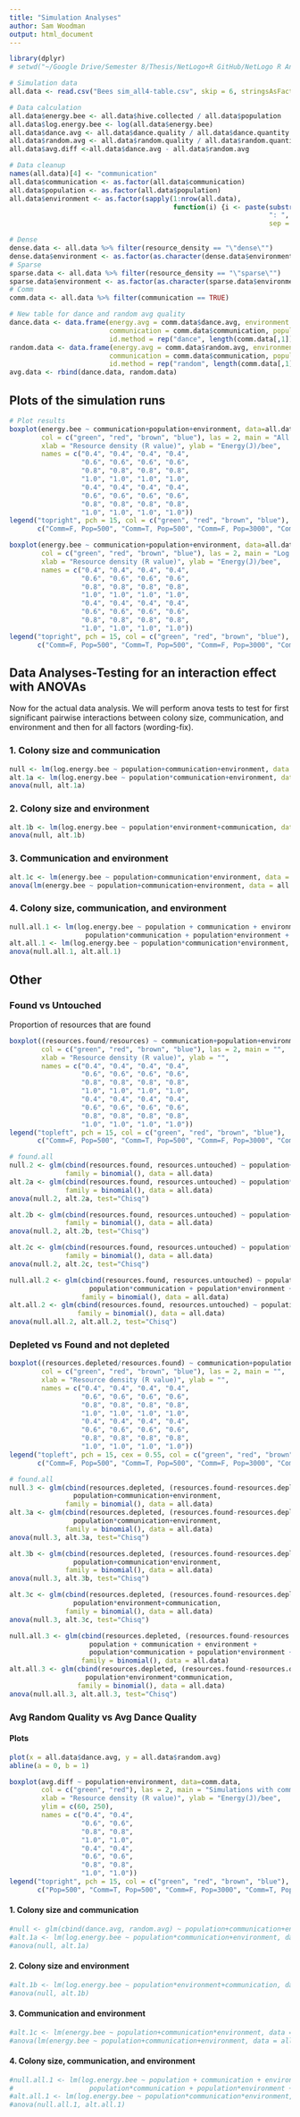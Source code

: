 ```yaml
---
title: "Simulation Analyses"
author: Sam Woodman
output: html_document
---
```


```r
library(dplyr)
# setwd("~/Google Drive/Semester 8/Thesis/NetLogo+R GitHub/NetLogo R Analyses/Sim Analyses4")

# Simulation data
all.data <- read.csv("Bees sim_all4-table.csv", skip = 6, stringsAsFactors=FALSE)

# Data calculation
all.data$energy.bee <- all.data$hive.collected / all.data$population
all.data$log.energy.bee <- log(all.data$energy.bee)
all.data$dance.avg <- all.data$dance.quality / all.data$dance.quantity
all.data$random.avg <- all.data$random.quality / all.data$random.quantity
all.data$avg.diff <-all.data$dance.avg - all.data$random.avg

# Data cleanup
names(all.data)[4] <- "communication"
all.data$communication <- as.factor(all.data$communication)
all.data$population <- as.factor(all.data$population)
all.data$environment <- as.factor(sapply(1:nrow(all.data), 
                                         function(i) {i <- paste(substr(all.data$resource_density[i],2,2), 
                                                                 ": ", substr(all.data$R_value[i], 2,4), 
                                                                 sep = "")}))

# Dense
dense.data <- all.data %>% filter(resource_density == "\"dense\"")
dense.data$environment <- as.factor(as.character(dense.data$environment))
# Sparse
sparse.data <- all.data %>% filter(resource_density == "\"sparse\"")
sparse.data$environment <- as.factor(as.character(sparse.data$environment))
# Comm
comm.data <- all.data %>% filter(communication == TRUE)

# New table for dance and random avg quality
dance.data <- data.frame(energy.avg = comm.data$dance.avg, environment = comm.data$environment, 
                         communication = comm.data$communication, population = comm.data$population,
                         id.method = rep("dance", length(comm.data[,1])))
random.data <- data.frame(energy.avg = comm.data$random.avg, environment = comm.data$environment, 
                         communication = comm.data$communication, population = comm.data$population,
                         id.method = rep("random", length(comm.data[,1])))
avg.data <- rbind(dance.data, random.data)
```

## Plots of the simulation runs

```r
# Plot results
boxplot(energy.bee ~ communication+population+environment, data=all.data, 
        col = c("green", "red", "brown", "blue"), las = 2, main = "All simulations", 
        xlab = "Resource density (R value)", ylab = "Energy(J)/bee", 
        names = c("0.4", "0.4", "0.4", "0.4",
                  "0.6", "0.6", "0.6", "0.6",
                  "0.8", "0.8", "0.8", "0.8",
                  "1.0", "1.0", "1.0", "1.0",
                  "0.4", "0.4", "0.4", "0.4",
                  "0.6", "0.6", "0.6", "0.6",
                  "0.8", "0.8", "0.8", "0.8",
                  "1.0", "1.0", "1.0", "1.0"))
legend("topright", pch = 15, col = c("green", "red", "brown", "blue"), 
       c("Comm=F, Pop=500", "Comm=T, Pop=500", "Comm=F, Pop=3000", "Comm=T, Pop=3000"))

boxplot(energy.bee ~ communication+population+environment, data=all.data, log = "y", 
        col = c("green", "red", "brown", "blue"), las = 2, main = "Log plot of energy collected (J) per bee", 
        xlab = "Resource density (R value)", ylab = "Energy(J)/bee", 
        names = c("0.4", "0.4", "0.4", "0.4",
                  "0.6", "0.6", "0.6", "0.6",
                  "0.8", "0.8", "0.8", "0.8",
                  "1.0", "1.0", "1.0", "1.0",
                  "0.4", "0.4", "0.4", "0.4",
                  "0.6", "0.6", "0.6", "0.6",
                  "0.8", "0.8", "0.8", "0.8",
                  "1.0", "1.0", "1.0", "1.0"))
legend("topright", pch = 15, col = c("green", "red", "brown", "blue"), 
       c("Comm=F, Pop=500", "Comm=T, Pop=500", "Comm=F, Pop=3000", "Comm=T, Pop=3000"))
```


## Data Analyses-Testing for an interaction effect with ANOVAs

Now for the actual data analysis. We will perform anova tests to test for first significant pairwise interactions between colony size, communication, and environment and then for all factors (wording-fix).

### 1. Colony size and communication
```r
null <- lm(log.energy.bee ~ population+communication+environment, data = all.data)
alt.1a <- lm(log.energy.bee ~ population*communication+environment, data = all.data)
anova(null, alt.1a)
```

### 2. Colony size and environment
```r
alt.1b <- lm(log.energy.bee ~ population*environment+communication, data = all.data)
anova(null, alt.1b)
```

### 3. Communication and environment
```r
alt.1c <- lm(energy.bee ~ population+communication*environment, data = all.data)
anova(lm(energy.bee ~ population+communication+environment, data = all.data), alt.1c)
```

### 4. Colony size, communication, and environment
```r
null.all.1 <- lm(log.energy.bee ~ population + communication + environment + 
                   population*communication + population*environment + communication*environment, data = all.data)
alt.all.1 <- lm(log.energy.bee ~ population*communication*environment, data = all.data)
anova(null.all.1, alt.all.1)
```


## Other
### Found vs Untouched
Proportion of resources that are found
```r
boxplot((resources.found/resources) ~ communication+population+environment, data=all.data, 
        col = c("green", "red", "brown", "blue"), las = 2, main = "", 
        xlab = "Resource density (R value)", ylab = "", 
        names = c("0.4", "0.4", "0.4", "0.4",
                  "0.6", "0.6", "0.6", "0.6",
                  "0.8", "0.8", "0.8", "0.8",
                  "1.0", "1.0", "1.0", "1.0",
                  "0.4", "0.4", "0.4", "0.4",
                  "0.6", "0.6", "0.6", "0.6",
                  "0.8", "0.8", "0.8", "0.8",
                  "1.0", "1.0", "1.0", "1.0"))
legend("topleft", pch = 15, col = c("green", "red", "brown", "blue"), 
       c("Comm=F, Pop=500", "Comm=T, Pop=500", "Comm=F, Pop=3000", "Comm=T, Pop=3000"))
```

```r
# found.all
null.2 <- glm(cbind(resources.found, resources.untouched) ~ population+communication+environment, 
              family = binomial(), data = all.data)
alt.2a <- glm(cbind(resources.found, resources.untouched) ~ population*communication+environment, 
              family = binomial(), data = all.data)
anova(null.2, alt.2a, test="Chisq")

alt.2b <- glm(cbind(resources.found, resources.untouched) ~ population+communication*environment, 
              family = binomial(), data = all.data)
anova(null.2, alt.2b, test="Chisq")

alt.2c <- glm(cbind(resources.found, resources.untouched) ~ population*environment+communication, 
              family = binomial(), data = all.data)
anova(null.2, alt.2c, test="Chisq")
```

```r
null.all.2 <- glm(cbind(resources.found, resources.untouched) ~ population + communication + environment + 
                    population*communication + population*environment + communication*environment, 
                  family = binomial(), data = all.data)
alt.all.2 <- glm(cbind(resources.found, resources.untouched) ~ population*environment*communication, 
                 family = binomial(), data = all.data)
anova(null.all.2, alt.all.2, test="Chisq")
```

### Depleted vs Found and not depleted
```r
boxplot((resources.depleted/resources.found) ~ communication+population+environment, data=all.data, 
        col = c("green", "red", "brown", "blue"), las = 2, main = "", 
        xlab = "Resource density (R value)", ylab = "", 
        names = c("0.4", "0.4", "0.4", "0.4",
                  "0.6", "0.6", "0.6", "0.6",
                  "0.8", "0.8", "0.8", "0.8",
                  "1.0", "1.0", "1.0", "1.0",
                  "0.4", "0.4", "0.4", "0.4",
                  "0.6", "0.6", "0.6", "0.6",
                  "0.8", "0.8", "0.8", "0.8",
                  "1.0", "1.0", "1.0", "1.0"))
legend("topleft", pch = 15, cex = 0.55, col = c("green", "red", "brown", "blue"), 
       c("Comm=F, Pop=500", "Comm=T, Pop=500", "Comm=F, Pop=3000", "Comm=T, Pop=3000"))
```

```r
# found.all
null.3 <- glm(cbind(resources.depleted, (resources.found-resources.depleted)) ~ 
                population+communication+environment, 
              family = binomial(), data = all.data)
alt.3a <- glm(cbind(resources.depleted, (resources.found-resources.depleted)) ~ 
                population*communication+environment, 
              family = binomial(), data = all.data)
anova(null.3, alt.3a, test="Chisq")

alt.3b <- glm(cbind(resources.depleted, (resources.found-resources.depleted)) ~ 
                population+communication*environment, 
              family = binomial(), data = all.data)
anova(null.3, alt.3b, test="Chisq")

alt.3c <- glm(cbind(resources.depleted, (resources.found-resources.depleted)) ~ 
                population*environment+communication, 
              family = binomial(), data = all.data)
anova(null.3, alt.3c, test="Chisq")
```

```r
null.all.3 <- glm(cbind(resources.depleted, (resources.found-resources.depleted)) ~ 
                    population + communication + environment + 
                    population*communication + population*environment + communication*environment, 
                  family = binomial(), data = all.data)
alt.all.3 <- glm(cbind(resources.depleted, (resources.found-resources.depleted)) ~
                   population*environment*communication, 
                 family = binomial(), data = all.data)
anova(null.all.3, alt.all.3, test="Chisq")
```

### Avg Random Quality vs Avg Dance Quality

#### Plots
```r
plot(x = all.data$dance.avg, y = all.data$random.avg)
abline(a = 0, b = 1)

boxplot(avg.diff ~ population+environment, data=comm.data, 
        col = c("green", "red"), las = 2, main = "Simulations with communication", 
        xlab = "Resource density (R value)", ylab = "Energy(J)/bee", 
        ylim = c(60, 250), 
        names = c("0.4", "0.4",
                  "0.6", "0.6",
                  "0.8", "0.8",
                  "1.0", "1.0",
                  "0.4", "0.4",
                  "0.6", "0.6",
                  "0.8", "0.8",
                  "1.0", "1.0"))
legend("topright", pch = 15, col = c("green", "red", "brown", "blue"), 
       c("Pop=500", "Comm=T, Pop=500", "Comm=F, Pop=3000", "Comm=T, Pop=3000"))

```

#### 1. Colony size and communication
```r
#null <- glm(cbind(dance.avg, random.avg) ~ population+communication+environment, data = all.data[!is.na(all.data$dance.avg),])
#alt.1a <- lm(log.energy.bee ~ population*communication+environment, data = all.data)
#anova(null, alt.1a)
```

#### 2. Colony size and environment
```r
#alt.1b <- lm(log.energy.bee ~ population*environment+communication, data = all.data)
#anova(null, alt.1b)
```

#### 3. Communication and environment
```r
#alt.1c <- lm(energy.bee ~ population+communication*environment, data = all.data)
#anova(lm(energy.bee ~ population+communication+environment, data = all.data), alt.1c)
```

#### 4. Colony size, communication, and environment
```r
#null.all.1 <- lm(log.energy.bee ~ population + communication + environment + 
#                   population*communication + population*environment + communication*environment, data = all.data)
#alt.all.1 <- lm(log.energy.bee ~ population*communication*environment, data = all.data)
#anova(null.all.1, alt.all.1)
```

